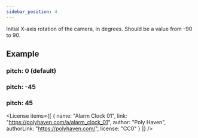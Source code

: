 ```yaml
---
sidebar_position: 4
---
```



<OptionDescriptor type="number" defaultVal="0" />

Initial X-axis rotation of the camera, in degrees.
Should be a value from -90 to 90.

## Example
### pitch: 0 (default)
<View3D
  src="/egjs-view3d/model/draco/alarm.glb"
  pitch={0}
  showExampleCode />

### pitch: -45
<View3D
  src="/egjs-view3d/model/draco/alarm.glb"
  pitch={-45}
  showExampleCode />

### pitch: 45
<View3D
  src="/egjs-view3d/model/draco/alarm.glb"
  pitch={45}
  showExampleCode />

<License items={[
  {
    name: "Alarm Clock 01",
    link: "https://polyhaven.com/a/alarm_clock_01",
    author: "Poly Haven",
    authorLink: "https://polyhaven.com/",
    license: "CC0"
  }
]} />
